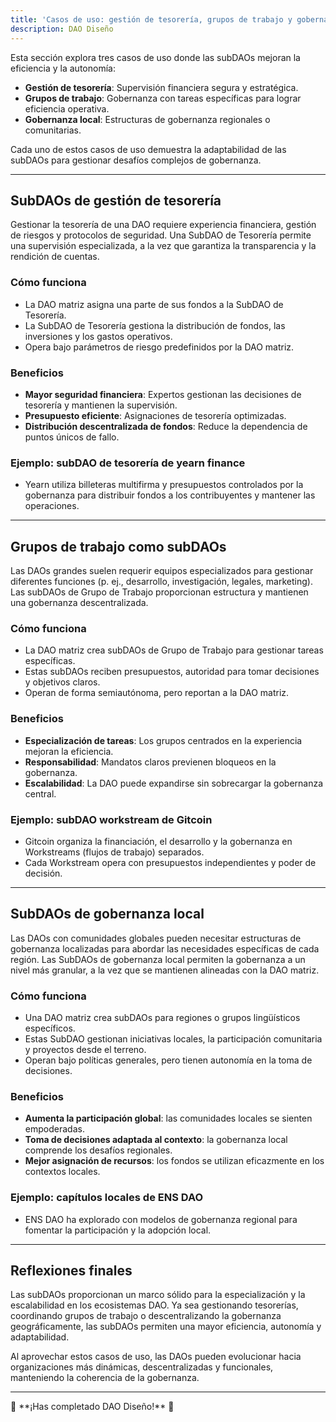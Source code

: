 ```yaml
---
title: 'Casos de uso: gestión de tesorería, grupos de trabajo y gobernanza local'
description: DAO Diseño
---
```


Esta sección explora tres casos de uso donde las subDAOs mejoran la eficiencia y la autonomía:

- **Gestión de tesorería**: Supervisión financiera segura y estratégica.
- **Grupos de trabajo**: Gobernanza con tareas específicas para lograr eficiencia operativa.
- **Gobernanza local**: Estructuras de gobernanza regionales o comunitarias.

Cada uno de estos casos de uso demuestra la adaptabilidad de las subDAOs para gestionar desafíos complejos de gobernanza.

---

## SubDAOs de gestión de tesorería

Gestionar la tesorería de una DAO requiere experiencia financiera, gestión de riesgos y protocolos de seguridad. Una SubDAO de Tesorería permite una supervisión especializada, a la vez que garantiza la transparencia y la rendición de cuentas.

### Cómo funciona
- La DAO matriz asigna una parte de sus fondos a la SubDAO de Tesorería.
- La SubDAO de Tesorería gestiona la distribución de fondos, las inversiones y los gastos operativos.
- Opera bajo parámetros de riesgo predefinidos por la DAO matriz.

### Beneficios
- **Mayor seguridad financiera**: Expertos gestionan las decisiones de tesorería y mantienen la supervisión.
- **Presupuesto eficiente**: Asignaciones de tesorería optimizadas.
- **Distribución descentralizada de fondos**: Reduce la dependencia de puntos únicos de fallo.

### Ejemplo: subDAO de tesorería de yearn finance
- Yearn utiliza billeteras multifirma y presupuestos controlados por la gobernanza para distribuir fondos a los contribuyentes y mantener las operaciones.

---

## Grupos de trabajo como subDAOs

Las DAOs grandes suelen requerir equipos especializados para gestionar diferentes funciones (p. ej., desarrollo, investigación, legales, marketing). Las subDAOs de Grupo de Trabajo proporcionan estructura y mantienen una gobernanza descentralizada.

### Cómo funciona
- La DAO matriz crea subDAOs de Grupo de Trabajo para gestionar tareas específicas.
- Estas subDAOs reciben presupuestos, autoridad para tomar decisiones y objetivos claros. 
- Operan de forma semiautónoma, pero reportan a la DAO matriz.

### Beneficios
- **Especialización de tareas**: Los grupos centrados en la experiencia mejoran la eficiencia.
- **Responsabilidad**: Mandatos claros previenen bloqueos en la gobernanza.
- **Escalabilidad**: La DAO puede expandirse sin sobrecargar la gobernanza central.

### Ejemplo: subDAO workstream de Gitcoin
- Gitcoin organiza la financiación, el desarrollo y la gobernanza en Workstreams (flujos de trabajo) separados.
- Cada Workstream opera con presupuestos independientes y poder de decisión.

---

## SubDAOs de gobernanza local

Las DAOs con comunidades globales pueden necesitar estructuras de gobernanza localizadas para abordar las necesidades específicas de cada región. Las SubDAOs de gobernanza local permiten la gobernanza a un nivel más granular, a la vez que se mantienen alineadas con la DAO matriz.

### Cómo funciona
- Una DAO matriz crea subDAOs para regiones o grupos lingüísticos específicos. 
- Estas SubDAO gestionan iniciativas locales, la participación comunitaria y proyectos desde el terreno.
- Operan bajo políticas generales, pero tienen autonomía en la toma de decisiones.

### Beneficios
- **Aumenta la participación global**: las comunidades locales se sienten empoderadas.
- **Toma de decisiones adaptada al contexto**: la gobernanza local comprende los desafíos regionales.
- **Mejor asignación de recursos**: los fondos se utilizan eficazmente en los contextos locales.

### Ejemplo: capítulos locales de ENS DAO
- ENS DAO ha explorado con modelos de gobernanza regional para fomentar la participación y la adopción local.

---

## Reflexiones finales

Las subDAOs proporcionan un marco sólido para la especialización y la escalabilidad en los ecosistemas DAO. Ya sea gestionando tesorerías, coordinando grupos de trabajo o descentralizando la gobernanza geográficamente, las subDAOs permiten una mayor eficiencia, autonomía y adaptabilidad.

Al aprovechar estos casos de uso, las DAOs pueden evolucionar hacia organizaciones más dinámicas, descentralizadas y funcionales, manteniendo la coherencia de la gobernanza.

---

<div style={{ textAlign: 'center' }}>
🔖 **¡Has completado DAO Diseño!** 🔖
</div>
